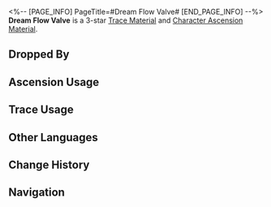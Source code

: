 <%-- [PAGE_INFO]
PageTitle=#Dream Flow Valve#
[END_PAGE_INFO] --%>
{{Item Infobox
|id          = 114002
|image       = Item Dream Flow Valve.png
|type        = Trace Material
|type2       = Character Ascension Material
|invCategory = Upgrade Materials
|rarity      = 3
|effect      = A control component for Dreamscape creations. Normal material used for enhancement.
|description = A dream-building device that regulates desires and controls the Dreamscape creations' emotions.
|source1     = [[Dreamjolt Troupe at Equilibrium Level 2 or higher]]
|source2     = [[Omni-Synthesizer]] &mdash; Material Synthesis
|source3     = [[Simulated Universe]] enemies
|source4     = [[Omni-Synthesizer]] &mdash; Material Exchange
}}
{{Description|''"If this device fails, you will get a member of the Dreamjolt Troupe."''}}
'''Dream Flow Valve''' is a 3-star [[Trace Material]] and [[Character Ascension Material]].

==Dropped By==
{{Dropped By}}

==Ascension Usage==
{{Ascension Usage}}

==Trace Usage==
{{Trace Usage}}

==Other Languages==
{{Other Languages
|en   = Dream Flow Valve
|zhs  = 流梦阀门
|zht  = 流夢閥門
|ja   = ドリームフローバルブ
|ko   = 꿈 흐름 밸브
|es   = Válvula del flujo de sueños
|fr   = Valve de débit onirique
|ru   = Клапан потока сновидений
|th   = Dream Flow Valve
|vi   = Van Dòng Chảy Giấc Mơ
|de   = Traumflussventil
|id   = Dream Flow Valve
|pt   = Válvula de Fluxo de Sonhos
}}

==Change History==
{{Change History|2.0}}

==Navigation==
{{Upgrade Material Navbox}}